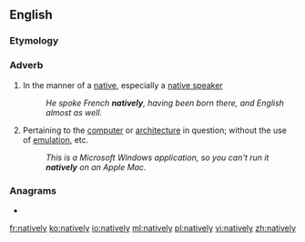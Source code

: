 ==English==

===Etymology===
{{suffix|native|ly|lang=en}}

===Adverb===
{{en-adv|-}}

# In the manner of a [[native]], especially a [[native speaker]]
#: ''He spoke French '''natively''', having been born there, and English almost as well.''
# {{lb|en|computing|of software}} Pertaining to the [[computer]] or [[architecture]] in question; without the use of [[emulation]], etc.
#: ''This is a Microsoft Windows application, so you can't run it '''natively''' on an Apple Mac.''

===Anagrams===
* {{l|en|venality}}

[[fr:natively]]
[[ko:natively]]
[[io:natively]]
[[ml:natively]]
[[pl:natively]]
[[vi:natively]]
[[zh:natively]]